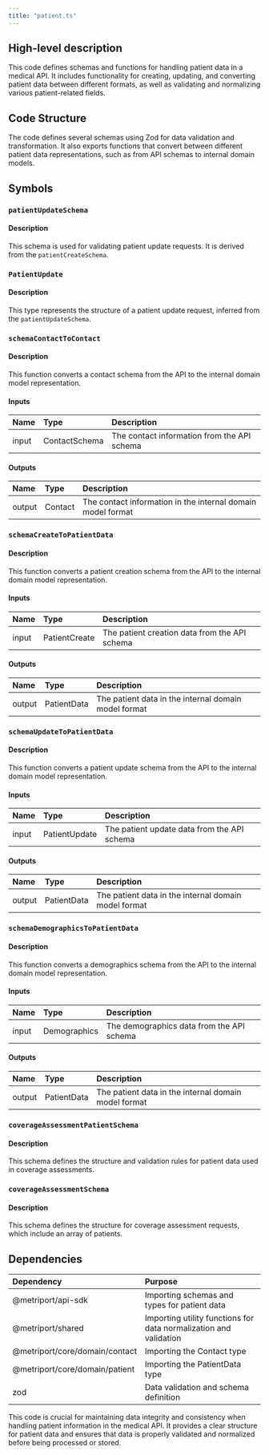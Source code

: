 ```yaml
---
title: "patient.ts"
---
```


## High-level description
This code defines schemas and functions for handling patient data in a medical API. It includes functionality for creating, updating, and converting patient data between different formats, as well as validating and normalizing various patient-related fields.

## Code Structure
The code defines several schemas using Zod for data validation and transformation. It also exports functions that convert between different patient data representations, such as from API schemas to internal domain models.

## Symbols

### `patientUpdateSchema`
#### Description
This schema is used for validating patient update requests. It is derived from the `patientCreateSchema`.

### `PatientUpdate`
#### Description
This type represents the structure of a patient update request, inferred from the `patientUpdateSchema`.

### `schemaContactToContact`
#### Description
This function converts a contact schema from the API to the internal domain model representation.

#### Inputs
| Name | Type | Description |
|:-----|:-----|:------------|
| input | ContactSchema | The contact information from the API schema |

#### Outputs
| Name | Type | Description |
|:-----|:-----|:------------|
| output | Contact | The contact information in the internal domain model format |

### `schemaCreateToPatientData`
#### Description
This function converts a patient creation schema from the API to the internal domain model representation.

#### Inputs
| Name | Type | Description |
|:-----|:-----|:------------|
| input | PatientCreate | The patient creation data from the API schema |

#### Outputs
| Name | Type | Description |
|:-----|:-----|:------------|
| output | PatientData | The patient data in the internal domain model format |

### `schemaUpdateToPatientData`
#### Description
This function converts a patient update schema from the API to the internal domain model representation.

#### Inputs
| Name | Type | Description |
|:-----|:-----|:------------|
| input | PatientUpdate | The patient update data from the API schema |

#### Outputs
| Name | Type | Description |
|:-----|:-----|:------------|
| output | PatientData | The patient data in the internal domain model format |

### `schemaDemographicsToPatientData`
#### Description
This function converts a demographics schema from the API to the internal domain model representation.

#### Inputs
| Name | Type | Description |
|:-----|:-----|:------------|
| input | Demographics | The demographics data from the API schema |

#### Outputs
| Name | Type | Description |
|:-----|:-----|:------------|
| output | PatientData | The patient data in the internal domain model format |

### `coverageAssessmentPatientSchema`
#### Description
This schema defines the structure and validation rules for patient data used in coverage assessments.

### `coverageAssessmentSchema`
#### Description
This schema defines the structure for coverage assessment requests, which include an array of patients.

## Dependencies
| Dependency | Purpose |
|:-----------|:--------|
| @metriport/api-sdk | Importing schemas and types for patient data |
| @metriport/shared | Importing utility functions for data normalization and validation |
| @metriport/core/domain/contact | Importing the Contact type |
| @metriport/core/domain/patient | Importing the PatientData type |
| zod | Data validation and schema definition |

This code is crucial for maintaining data integrity and consistency when handling patient information in the medical API. It provides a clear structure for patient data and ensures that data is properly validated and normalized before being processed or stored.
